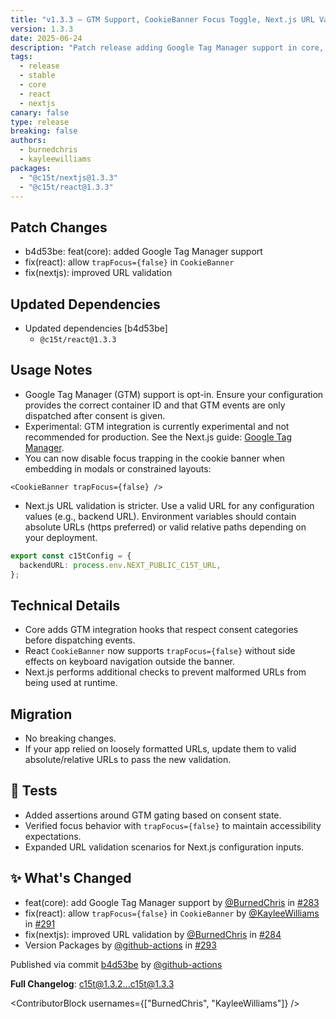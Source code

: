 ```yaml
---
title: "v1.3.3 — GTM Support, CookieBanner Focus Toggle, Next.js URL Validation"
version: 1.3.3
date: 2025-06-24
description: "Patch release adding Google Tag Manager support in core, allowing trapFocus={false} in CookieBanner, improving URL validation in Next.js, and updating React dependency."
tags:
  - release
  - stable
  - core
  - react
  - nextjs
canary: false
type: release
breaking: false
authors:
  - burnedchris
  - kayleewilliams
packages:
  - "@c15t/nextjs@1.3.3"
  - "@c15t/react@1.3.3"
---
```


## Patch Changes

- b4d53be: feat(core): added Google Tag Manager support
- fix(react): allow `trapFocus={false}` in `CookieBanner`
- fix(nextjs): improved URL validation

## Updated Dependencies

- Updated dependencies [b4d53be]
  - `@c15t/react@1.3.3`

## Usage Notes

- Google Tag Manager (GTM) support is opt-in. Ensure your configuration provides the correct container ID and that GTM events are only dispatched after consent is given.
- Experimental: GTM integration is currently experimental and not recommended for production. See the Next.js guide: [Google Tag Manager](https://c15t.com/docs/frameworks/next/google-tag-manager).
- You can now disable focus trapping in the cookie banner when embedding in modals or constrained layouts:

```tsx
<CookieBanner trapFocus={false} />
```

- Next.js URL validation is stricter. Use a valid URL for any configuration values (e.g., backend URL). Environment variables should contain absolute URLs (https preferred) or valid relative paths depending on your deployment.

```ts
export const c15tConfig = {
  backendURL: process.env.NEXT_PUBLIC_C15T_URL,
};
```

## Technical Details

- Core adds GTM integration hooks that respect consent categories before dispatching events.
- React `CookieBanner` now supports `trapFocus={false}` without side effects on keyboard navigation outside the banner.
- Next.js performs additional checks to prevent malformed URLs from being used at runtime.

## Migration

- No breaking changes.
- If your app relied on loosely formatted URLs, update them to valid absolute/relative URLs to pass the new validation.

## 🧪 Tests

- Added assertions around GTM gating based on consent state.
- Verified focus behavior with `trapFocus={false}` to maintain accessibility expectations.
- Expanded URL validation scenarios for Next.js configuration inputs.

## ✨ What's Changed

- feat(core): add Google Tag Manager support by [@BurnedChris](https://github.com/BurnedChris) in [#283](https://github.com/c15t/c15t/pull/283)
- fix(react): allow `trapFocus={false}` in `CookieBanner` by [@KayleeWilliams](https://github.com/KayleeWilliams) in [#291](https://github.com/c15t/c15t/pull/291)
- fix(nextjs): improved URL validation by [@BurnedChris](https://github.com/BurnedChris) in [#284](https://github.com/c15t/c15t/pull/284)
- Version Packages by [@github-actions](https://github.com/github-actions) in [#293](https://github.com/c15t/c15t/pull/293)

Published via commit [b4d53be](https://github.com/c15t/c15t/commit/b4d53be) by [@github-actions](https://github.com/github-actions)

**Full Changelog**: [c15t@1.3.2...c15t@1.3.3](https://github.com/c15t/c15t/compare/c15t@1.3.2...c15t@1.3.3)

<ContributorBlock usernames={["BurnedChris", "KayleeWilliams"]} />


